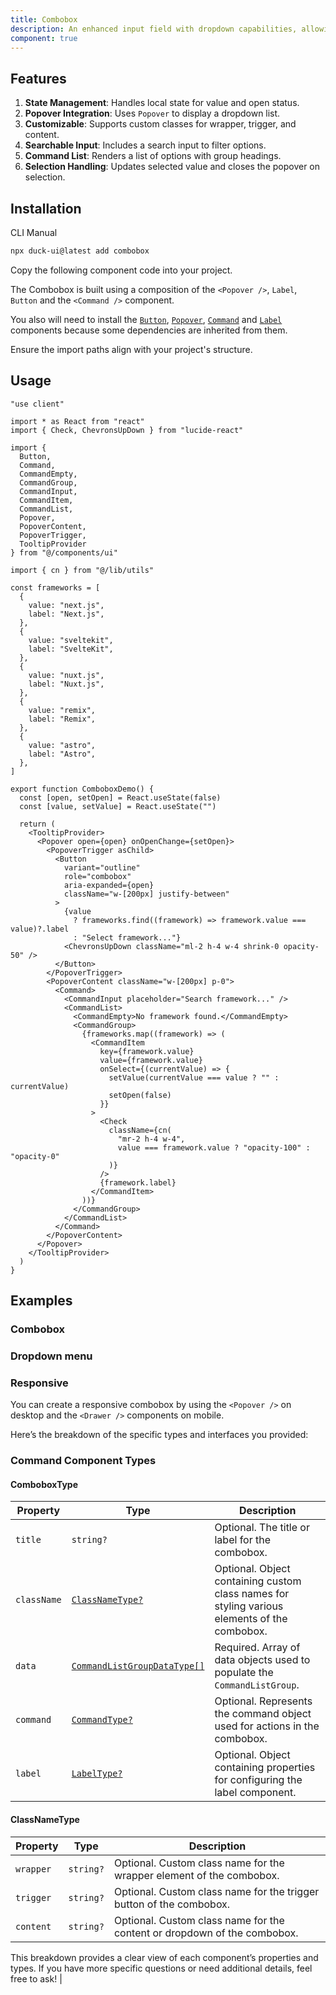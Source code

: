 ```yaml
---
title: Combobox
description: An enhanced input field with dropdown capabilities, allowing users to select from a list of options.
component: true
---
```


<ComponentPreview name="ComboboxMainDemo" />

## Features

1. **State Management**: Handles local state for value and open status.
2. **Popover Integration**: Uses `Popover` to display a dropdown list.
3. **Customizable**: Supports custom classes for wrapper, trigger, and content.
4. **Searchable Input**: Includes a search input to filter options.
5. **Command List**: Renders a list of options with group headings.
6. **Selection Handling**: Updates selected value and closes the popover on selection.

## Installation

<Tabs defaultValue="cli">

<TabsList>
  <TabsTrigger value="cli">CLI</TabsTrigger>
  <TabsTrigger value="manual">Manual</TabsTrigger>
</TabsList>

<TabsContent value="cli">

```bash
npx duck-ui@latest add combobox 
```

</TabsContent>

<TabsContent value="manual">

<Steps>

<Step>Copy the following component code into your project.</Step>

<ComponentSource name="combobox" />

<Step>The Combobox is built using a composition of the `<Popover />`, `Label`, `Button` and the `<Command />` component.</Step>

<Step>You also will need to install the [`Button`](/docs/components/Button#installation),
    [`Popover`](/docs/components/Popover#installation),
    [`Command`](/docs/components/Command#installation) and [`Label`](/docs/components/Label#installation) components because some dependencies
    are inherited from them.</Step>

<Step>Ensure the import paths align with your project's structure.</Step>

</Steps>

</TabsContent>

</Tabs>

## Usage

```tsx
"use client"

import * as React from "react"
import { Check, ChevronsUpDown } from "lucide-react"

import {
  Button,
  Command,
  CommandEmpty,
  CommandGroup,
  CommandInput,
  CommandItem,
  CommandList,
  Popover,
  PopoverContent,
  PopoverTrigger,
  TooltipProvider
} from "@/components/ui"

import { cn } from "@/lib/utils"

const frameworks = [
  {
    value: "next.js",
    label: "Next.js",
  },
  {
    value: "sveltekit",
    label: "SvelteKit",
  },
  {
    value: "nuxt.js",
    label: "Nuxt.js",
  },
  {
    value: "remix",
    label: "Remix",
  },
  {
    value: "astro",
    label: "Astro",
  },
]

export function ComboboxDemo() {
  const [open, setOpen] = React.useState(false)
  const [value, setValue] = React.useState("")

  return (
    <TooltipProvider>
      <Popover open={open} onOpenChange={setOpen}>
        <PopoverTrigger asChild>
          <Button
            variant="outline"
            role="combobox"
            aria-expanded={open}
            className="w-[200px] justify-between"
          >
            {value
              ? frameworks.find((framework) => framework.value === value)?.label
              : "Select framework..."}
            <ChevronsUpDown className="ml-2 h-4 w-4 shrink-0 opacity-50" />
          </Button>
        </PopoverTrigger>
        <PopoverContent className="w-[200px] p-0">
          <Command>
            <CommandInput placeholder="Search framework..." />
            <CommandList>
              <CommandEmpty>No framework found.</CommandEmpty>
              <CommandGroup>
                {frameworks.map((framework) => (
                  <CommandItem
                    key={framework.value}
                    value={framework.value}
                    onSelect={(currentValue) => {
                      setValue(currentValue === value ? "" : currentValue)
                      setOpen(false)
                    }}
                  >
                    <Check
                      className={cn(
                        "mr-2 h-4 w-4",
                        value === framework.value ? "opacity-100" : "opacity-0"
                      )}
                    />
                    {framework.label}
                  </CommandItem>
                ))}
              </CommandGroup>
            </CommandList>
          </Command>
        </PopoverContent>
      </Popover>
    </TooltipProvider>
  )
}
```

## Examples

### Combobox

<ComponentPreview name="ComboboxMainDemo" />

### Dropdown menu

<ComponentPreview name="ComboboxDropdownDemo" />

### Responsive

You can create a responsive combobox by using the `<Popover />` on desktop and the `<Drawer />` components on mobile.

<ComponentPreview name="ComboboxResponsiveDemo" />

Here’s the breakdown of the specific types and interfaces you provided:


### Command Component Types

#### ComboboxType
  
| **Property**   | **Type**                    | **Description**                                                                                 |
|----------------|-----------------------------|-------------------------------------------------------------------------------------------------|
| `title`        | `string?`                   | Optional. The title or label for the combobox.                                                  |
| `className`    | [`ClassNameType?`](Combobox#command-component-types)            | Optional. Object containing custom class names for styling various elements of the combobox.    |
| `data`         | [`CommandListGroupDataType[]`](/docs/components/Command#command-component-types)| Required. Array of data objects used to populate the `CommandListGroup`.                        |
| `command`      | [`CommandType?`](/docs/components/Button#commandtype)              | Optional. Represents the command object used for actions in the combobox.                      |
| `label`        | [`LabelType?`](/docs/components/Button#labeltype)                | Optional. Object containing properties for configuring the label component.                    |

#### ClassNameType

| **Property**   | **Type**                    | **Description**                                                                                 |
|----------------|-----------------------------|-------------------------------------------------------------------------------------------------|
| `wrapper`      | `string?`                   | Optional. Custom class name for the wrapper element of the combobox.                            |
| `trigger`      | `string?`                   | Optional. Custom class name for the trigger button of the combobox.                             |
| `content`      | `string?`                   | Optional. Custom class name for the content or dropdown of the combobox.                        |

This breakdown provides a clear view of each component’s properties and types. If you have more specific questions or need additional details, feel free to ask!                 |

